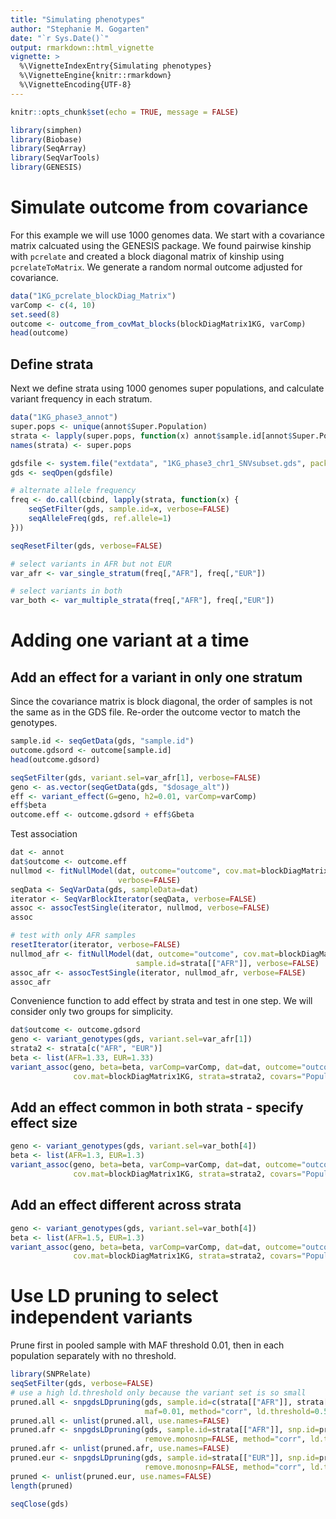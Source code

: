 ```yaml
---
title: "Simulating phenotypes"
author: "Stephanie M. Gogarten"
date: "`r Sys.Date()`"
output: rmarkdown::html_vignette
vignette: >
  %\VignetteIndexEntry{Simulating phenotypes}
  %\VignetteEngine{knitr::rmarkdown}
  %\VignetteEncoding{UTF-8}
---
```


```r
knitr::opts_chunk$set(echo = TRUE, message = FALSE)
```

```r
library(simphen)
library(Biobase)
library(SeqArray)
library(SeqVarTools)
library(GENESIS)
```

# Simulate outcome from covariance

For this example we will use 1000 genomes data. We start with a covariance matrix calcuated using the GENESIS package. We found pairwise kinship with `pcrelate` and created a block diagonal matrix of kinship using `pcrelateToMatrix`. We generate a random normal outcome adjusted for covariance.

```r
data("1KG_pcrelate_blockDiag_Matrix")
varComp <- c(4, 10)
set.seed(8)
outcome <- outcome_from_covMat_blocks(blockDiagMatrix1KG, varComp)
head(outcome)
```

## Define strata

Next we define strata using 1000 genomes super populations, and calculate variant frequency in each stratum.

```r
data("1KG_phase3_annot")
super.pops <- unique(annot$Super.Population)
strata <- lapply(super.pops, function(x) annot$sample.id[annot$Super.Population %in% x])
names(strata) <- super.pops

gdsfile <- system.file("extdata", "1KG_phase3_chr1_SNVsubset.gds", package="simphen")
gds <- seqOpen(gdsfile)

# alternate allele frequency
freq <- do.call(cbind, lapply(strata, function(x) {
    seqSetFilter(gds, sample.id=x, verbose=FALSE)
    seqAlleleFreq(gds, ref.allele=1)
}))

seqResetFilter(gds, verbose=FALSE)
```

```r
# select variants in AFR but not EUR
var_afr <- var_single_stratum(freq[,"AFR"], freq[,"EUR"])

# select variants in both
var_both <- var_multiple_strata(freq[,"AFR"], freq[,"EUR"])
```


# Adding one variant at a time

## Add an effect for a variant in only one stratum

Since the covariance matrix is block diagonal, the order of samples is
not the same as in the GDS file. Re-order the outcome vector to match
the genotypes.

```r
sample.id <- seqGetData(gds, "sample.id")
outcome.gdsord <- outcome[sample.id]
head(outcome.gdsord)
```

```r
seqSetFilter(gds, variant.sel=var_afr[1], verbose=FALSE)
geno <- as.vector(seqGetData(gds, "$dosage_alt"))
eff <- variant_effect(G=geno, h2=0.01, varComp=varComp)
eff$beta
outcome.eff <- outcome.gdsord + eff$Gbeta
```

Test association

```r
dat <- annot
dat$outcome <- outcome.eff
nullmod <- fitNullModel(dat, outcome="outcome", cov.mat=blockDiagMatrix1KG, 
                        verbose=FALSE)
seqData <- SeqVarData(gds, sampleData=dat)
iterator <- SeqVarBlockIterator(seqData, verbose=FALSE)
assoc <- assocTestSingle(iterator, nullmod, verbose=FALSE)
assoc
```

```r
# test with only AFR samples
resetIterator(iterator, verbose=FALSE)
nullmod_afr <- fitNullModel(dat, outcome="outcome", cov.mat=blockDiagMatrix1KG,
                            sample.id=strata[["AFR"]], verbose=FALSE)
assoc_afr <- assocTestSingle(iterator, nullmod_afr, verbose=FALSE)
assoc_afr
```

Convenience function to add effect by strata and test in one step. We will consider only two groups for simplicity.

```r
dat$outcome <- outcome.gdsord
geno <- variant_genotypes(gds, variant.sel=var_afr[1])
strata2 <- strata[c("AFR", "EUR")]
beta <- list(AFR=1.33, EUR=1.33)
variant_assoc(geno, beta=beta, varComp=varComp, dat=dat, outcome="outcome", 
              cov.mat=blockDiagMatrix1KG, strata=strata2, covars="Population")
```


## Add an effect common in both strata - specify effect size

```r
geno <- variant_genotypes(gds, variant.sel=var_both[4])
beta <- list(AFR=1.3, EUR=1.3)
variant_assoc(geno, beta=beta, varComp=varComp, dat=dat, outcome="outcome", 
              cov.mat=blockDiagMatrix1KG, strata=strata2, covars="Population")
```


## Add an effect different across strata

```r
geno <- variant_genotypes(gds, variant.sel=var_both[4])
beta <- list(AFR=1.5, EUR=1.3)
variant_assoc(geno, beta=beta, varComp=varComp, dat=dat, outcome="outcome", 
              cov.mat=blockDiagMatrix1KG, strata=strata2, covars="Population")
```



# Use LD pruning to select independent variants

Prune first in pooled sample with MAF threshold 0.01, then in each population separately with no threshold.

```r
library(SNPRelate)
seqSetFilter(gds, verbose=FALSE)
# use a high ld.threshold only because the variant set is so small
pruned.all <- snpgdsLDpruning(gds, sample.id=c(strata[["AFR"]], strata[["EUR"]]),
                              maf=0.01, method="corr", ld.threshold=0.5)
pruned.all <- unlist(pruned.all, use.names=FALSE)
pruned.afr <- snpgdsLDpruning(gds, sample.id=strata[["AFR"]], snp.id=pruned.all,
                              remove.monosnp=FALSE, method="corr", ld.threshold=0.5)
pruned.afr <- unlist(pruned.afr, use.names=FALSE)
pruned.eur <- snpgdsLDpruning(gds, sample.id=strata[["EUR"]], snp.id=pruned.afr,
                              remove.monosnp=FALSE, method="corr", ld.threshold=0.5)
pruned <- unlist(pruned.eur, use.names=FALSE)
length(pruned)
```



```r
seqClose(gds)
```
